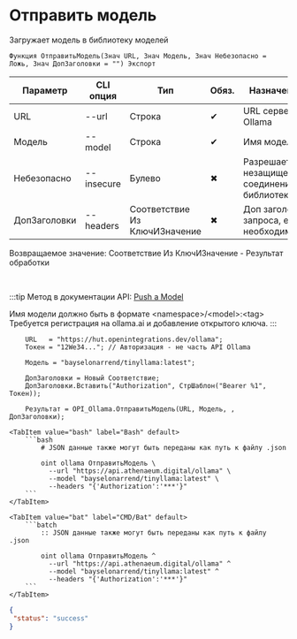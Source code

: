 ﻿---
sidebar_position: 9
description: Отправить модель и другие функции для работы с Ollama в Открытом пакете интеграций - бесплатной open-source библиотеке интеграций для 1С:Предприятие 8, OneScript и CLI
keywords: [1C, 1С, 1С:Предприятие, 1С:Предприятие 8.3, API, Интеграция, Сервисы, Обмен, OneScript, CLI, Ollama]
---


# Отправить модель
 Загружает модель в библиотеку моделей



`Функция ОтправитьМодель(Знач URL, Знач Модель, Знач Небезопасно = Ложь, Знач ДопЗаголовки = "") Экспорт`

  | Параметр | CLI опция | Тип | Обяз. | Назначение |
  |-|-|-|-|-|
  | URL | --url | Строка | &#x2714; | URL сервера Ollama |
  | Модель | --model | Строка | &#x2714; | Имя модели |
  | Небезопасно | --insecure | Булево | &#x2716; | Разрешает незащищенное соединение с библиотекой |
  | ДопЗаголовки | --headers | Соответствие Из КлючИЗначение | &#x2716; | Доп заголовки запроса, если необходимо |

  
  Возвращаемое значение:   Соответствие Из КлючИЗначение - Результат обработки

<br/>

:::tip
Метод в документации API: [Push a Model](https://github.com/ollama/ollama/blob/main/docs/api.md#push-a-model)

Имя модели должно быть в формате &lt;namespace&gt;/&lt;model&gt;:&lt;tag&gt;<br/>Требуется регистрация на ollama.ai и добавление открытого ключа.
:::
<br/>



```bsl title="Пример использования для 1С:Предприятие/OneScript"
    URL   = "https://hut.openintegrations.dev/ollama";
    Токен = "12We34..."; // Авторизация - не часть API Ollama

    Модель = "bayselonarrend/tinyllama:latest";

    ДопЗаголовки = Новый Соответствие;
    ДопЗаголовки.Вставить("Authorization", СтрШаблон("Bearer %1", Токен));

    Результат = OPI_Ollama.ОтправитьМодель(URL, Модель, , ДопЗаголовки);
```
    

 <Tabs>
  
    <TabItem value="bash" label="Bash" default>
        ```bash
            # JSON данные также могут быть переданы как путь к файлу .json
            
            oint ollama ОтправитьМодель \
              --url "https://api.athenaeum.digital/ollama" \
              --model "bayselonarrend/tinyllama:latest" \
              --headers "{'Authorization':'***'}"
        ```
    </TabItem>
  
    <TabItem value="bat" label="CMD/Bat" default>
        ```batch
            :: JSON данные также могут быть переданы как путь к файлу .json
            
            oint ollama ОтправитьМодель ^
              --url "https://api.athenaeum.digital/ollama" ^
              --model "bayselonarrend/tinyllama:latest" ^
              --headers "{'Authorization':'***'}"
        ```
    </TabItem>
</Tabs>


```json title="Результат"
{
 "status": "success"
}
```
